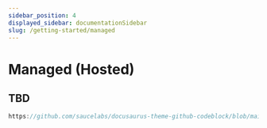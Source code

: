 ```yaml
---
sidebar_position: 4
displayed_sidebar: documentationSidebar
slug: /getting-started/managed
---
```


# Managed (Hosted)

## TBD

```js reference
https://github.com/saucelabs/docusaurus-theme-github-codeblock/blob/main/src/theme/ReferenceCodeBlock/index.tsx#L105-L108
```
